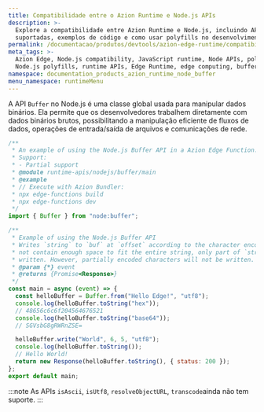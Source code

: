 ```yaml
---
title: Compatibilidade entre o Azion Runtime e Node.js APIs
description: >-
  Explore a compatibilidade entre Azion Runtime e Node.js, incluindo APIs
  suportadas, exemplos de código e como usar polyfills no desenvolvimento Edge.
permalink: /documentacao/produtos/devtools/azion-edge-runtime/compatibilidade/node/buffer/
meta_tags: >-
  Azion Edge, Node.js compatibility, JavaScript runtime, Node APIs, polyfills,
  Node.js polyfills, runtime APIs, Edge Runtime, edge computing, buffer
namespace: documentation_products_azion_runtime_node_buffer
menu_namespace: runtimeMenu
---
```


A API `Buffer` no Node.js é uma classe global usada para manipular dados binários. Ela permite que os desenvolvedores trabalhem diretamente com dados binários brutos, possibilitando a manipulação eficiente de fluxos de dados, operações de entrada/saída de arquivos e comunicações de rede.

```javascript
/**
 * An example of using the Node.js Buffer API in a Azion Edge Function.
 * Support:
 * - Partial support
 * @module runtime-apis/nodejs/buffer/main
 * @example
 * // Execute with Azion Bundler:
 * npx edge-functions build
 * npx edge-functions dev
 */
import { Buffer } from "node:buffer";

/**
 * Example of using the Node.js Buffer API
 * Writes `string` to `buf` at `offset` according to the character encoding in`encoding`. The `length` parameter is the number of bytes to write. If `buf` did
 * not contain enough space to fit the entire string, only part of `string` will be
 * written. However, partially encoded characters will not be written.
 * @param {*} event
 * @returns {Promise<Response>}
 */
const main = async (event) => {
  const helloBuffer = Buffer.from("Hello Edge!", "utf8");
  console.log(helloBuffer.toString("hex"));
  // 48656c6c6f204564676521
  console.log(helloBuffer.toString("base64"));
  // SGVsbG8gRWRnZSE=

  helloBuffer.write("World", 6, 5, "utf8");
  console.log(helloBuffer.toString());
  // Hello World!
  return new Response(helloBuffer.toString(), { status: 200 });
};
export default main;
```

:::note
As APIs `isAscii`, `isUtf8`, `resolveObjectURL`, `transcode`ainda não tem suporte.
:::